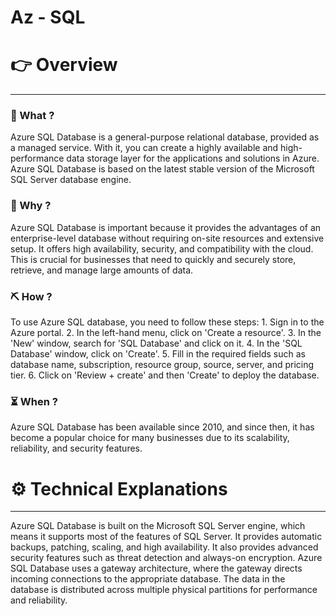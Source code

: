 # Az - SQL


# 👉 Overview

---

### 👀 What ?

Azure SQL Database is a general-purpose relational database, provided as a managed service. With it, you can create a highly available and high-performance data storage layer for the applications and solutions in Azure. Azure SQL Database is based on the latest stable version of the Microsoft SQL Server database engine.


### 🧐 Why ?

Azure SQL Database is important because it provides the advantages of an enterprise-level database without requiring on-site resources and extensive setup. It offers high availability, security, and compatibility with the cloud. This is crucial for businesses that need to quickly and securely store, retrieve, and manage large amounts of data.


### ⛏️ How ?

To use Azure SQL database, you need to follow these steps: 1. Sign in to the Azure portal. 2. In the left-hand menu, click on 'Create a resource'. 3. In the 'New' window, search for 'SQL Database' and click on it. 4. In the 'SQL Database' window, click on 'Create'. 5. Fill in the required fields such as database name, subscription, resource group, source, server, and pricing tier. 6. Click on 'Review + create' and then 'Create' to deploy the database.


### ⏳ When ?

Azure SQL Database has been available since 2010, and since then, it has become a popular choice for many businesses due to its scalability, reliability, and security features.


# ⚙️ Technical Explanations

---

Azure SQL Database is built on the Microsoft SQL Server engine, which means it supports most of the features of SQL Server. It provides automatic backups, patching, scaling, and high availability. It also provides advanced security features such as threat detection and always-on encryption. Azure SQL Database uses a gateway architecture, where the gateway directs incoming connections to the appropriate database. The data in the database is distributed across multiple physical partitions for performance and reliability.
